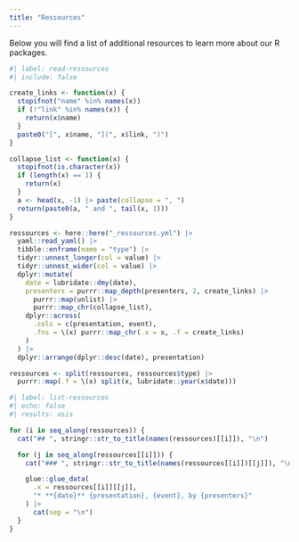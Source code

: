 ```yaml
---
title: "Ressources"
---
```


Below you will find a list of additional resources to learn more about our R packages.

```r
#| label: read-ressources
#| include: false

create_links <- function(x) {
  stopifnot("name" %in% names(x))
  if (!"link" %in% names(x)) {
    return(x$name)
  }
  paste0("[", x$name, "](", x$link, ")")
}

collapse_list <- function(x) {
  stopifnot(is.character(x))
  if (length(x) == 1) {
    return(x)
  }
  a <- head(x, -1) |> paste(collapse = ", ")
  return(paste0(a, " and ", tail(x, 1)))
}

ressources <- here::here("_ressources.yml") |>
  yaml::read_yaml() |>
  tibble::enframe(name = "type") |>
  tidyr::unnest_longer(col = value) |>
  tidyr::unnest_wider(col = value) |>
  dplyr::mutate(
    date = lubridate::dmy(date),
    presenters = purrr::map_depth(presenters, 2, create_links) |>
      purrr::map(unlist) |>
      purrr::map_chr(collapse_list),
    dplyr::across(
      .cols = c(presentation, event),
      .fns = \(x) purrr::map_chr(.x = x, .f = create_links)
    )
  ) |>
  dplyr::arrange(dplyr::desc(date), presentation)

ressources <- split(ressources, ressources$type) |>
  purrr::map(.f = \(x) split(x, lubridate::year(x$date)))
```

```r
#| label: list-ressources
#| echo: false
#| results: asis

for (i in seq_along(ressources)) {
  cat("## ", stringr::str_to_title(names(ressources)[[i]]), "\n")

  for (j in seq_along(ressources[[i]])) {
    cat("### ", stringr::str_to_title(names(ressources[[i]])[[j]]), "\n")

    glue::glue_data(
      .x = ressources[[i]][[j]],
      "* **{date}** {presentation}, {event}, by {presenters}"
    ) |>
      cat(sep = "\n")
  }
}
```

